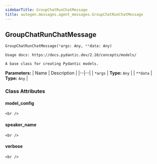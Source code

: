 ```yaml
---
sidebarTitle: GroupChatRunChatMessage
title: autogen.messages.agent_messages.GroupChatRunChatMessage
---
```

<h2 id="autogen.messages.agent_messages.GroupChatRunChatMessage" class="doc doc-heading">
    <code class="doc-symbol doc-symbol-heading doc-symbol-class"></code>
    <span class="doc doc-object-name doc-class-name">GroupChatRunChatMessage</span>
    <a href="#autogen.messages.agent_messages.GroupChatRunChatMessage" class="headerlink" title="Permanent link"></a>
</h2>

```python
GroupChatRunChatMessage(*args: Any, **data: Any)
```

    Usage docs: https://docs.pydantic.dev/2.10/concepts/models/
    
    A base class for creating Pydantic models.

<b>Parameters:</b>
| Name | Description |
|--|--|
| `*args` | **Type:** `Any` |
| `**data` | **Type:** `Any` |

### Class Attributes

<code class="doc-symbol doc-symbol-heading doc-symbol-attribute"></code>
#### model_config
<a href="#autogen.messages.agent_messages.GroupChatRunChatMessage.model_config" class="headerlink" title="Permanent link"></a>

    <br />

<code class="doc-symbol doc-symbol-heading doc-symbol-attribute"></code>
#### speaker_name
<a href="#autogen.messages.agent_messages.GroupChatRunChatMessage.speaker_name" class="headerlink" title="Permanent link"></a>

    <br />

<code class="doc-symbol doc-symbol-heading doc-symbol-attribute"></code>
#### verbose
<a href="#autogen.messages.agent_messages.GroupChatRunChatMessage.verbose" class="headerlink" title="Permanent link"></a>

    <br />